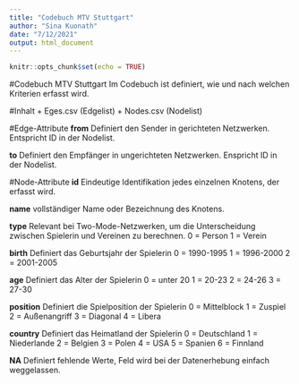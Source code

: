 ```yaml
---
title: "Codebuch MTV Stuttgart"
author: "Sina Kuonath"
date: "7/12/2021"
output: html_document
---
```


```r
knitr::opts_chunk$set(echo = TRUE)
```

#Codebuch MTV Stuttgart
Im Codebuch ist definiert, wie und nach welchen Kriterien erfasst wird.

#Inhalt
  + Eges.csv (Edgelist)
  + Nodes.csv (Nodelist)
  
#Edge-Attribute
**from**
Definiert den Sender in gerichteten Netzwerken. Entspricht ID in der Nodelist.

**to**
Definiert den Empfänger in ungerichteten Netzwerken. Enspricht ID in der Nodelist.

#Node-Attribute
**id**
Eindeutige Identifikation jedes einzelnen Knotens, der erfasst wird.

**name**
vollständiger Name oder Bezeichnung des Knotens.

**type**
Relevant bei Two-Mode-Netzwerken, um die Unterscheidung zwischen Spielerin und Vereinen zu berechnen.
0 = Person
1 = Verein

**birth**
Definiert das Geburtsjahr der Spielerin
0 = 1990-1995
1 = 1996-2000
2 = 2001-2005

**age**
Definiert das Alter der Spielerin
0 = unter 20
1 = 20-23
2 = 24-26
3 = 27-30

**position**
Definiert die Spielposition der Spielerin
0 = Mittelblock
1 = Zuspiel
2 = Außenangriff
3 = Diagonal
4 = Libera

**country**
Definiert das Heimatland der Spielerin 
0 = Deutschland
1 = Niederlande
2 = Belgien
3 = Polen
4 = USA
5 = Spanien
6 = Finnland

**NA**
Definiert fehlende Werte, Feld wird bei der Datenerhebung einfach weggelassen.

